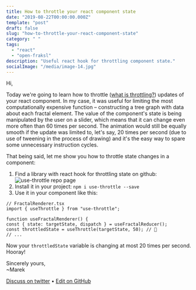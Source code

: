 ```yaml
---
title: How to throttle your react component state
date: "2019-08-22T00:00:00.000Z"
template: "post"
draft: false
slug: "how-to-throttle-your-react-component-state"
category: " "
tags:
  - "react"
  - "open-fraksl"
description: "Useful react hook for throttling component state."
socialImage: "/media/image-14.jpg"
---
```


Hi,

Today we're going to learn how to throttle ([what is throttling?](https://stackoverflow.com/a/25991510/7664770)) updates of your react component. In my case, it was useful for limiting the most computationally expensive function – constructing a tree graph with data about each fractal element. The value of the component's state is being manipulated by the user on a slider, which means that it can change even more often than 60 times per second. The animation would still be equally smooth if the update was limited to, let's say, 20 times per second (due to use of tweening in the process of drawing) and it's the easy way to spare some unnecessary instruction cycles.

That being said, let me show you how to throttle state changes in a component:

1. Find a library with react hook for throttling state on github:
   ![use-throttle repo page](/media/image-16.png)
2. Install it in your project:
   `npm i use-throttle --save`
3. Use it in your component like this:

```tsx
// FractalRenderer.tsx
import { useThrottle } from "use-throttle"; 
 
function useFractalRenderer() { 
const { state: targetState, dispatch } = useFractalReducer(); 
const throttledState = useThrottle(targetState, 50); // 🔴 
// ...
```

Now your `throttledState` variable is changing at most 20 times per second. Hooray!

Sincerely yours,<br />
~Marek

[Discuss on twitter](https://twitter.com/marek_us/status/1164640826984665088) • [Edit on GitHub](https://github.com/mcalus3/create-react-blog/blob/master/src/routes/posts/2019-08-22-how-to-throttle-your-react-component-state/document-English.mdx)
